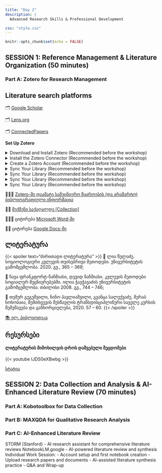 ```yaml
---
title: "Day 2"
description: |
  Advanced Research Skills & Professional Development

css: "style.css"
---
```



```r
knitr::opts_chunk$set(echo = FALSE)
```


## SESSION 1: Reference Management & Literature Organization (50 minutes)


### Part A: Zotero for Research Management



## Literature search platforms

🗂️ [Google Scholar](www.scholar.google.com)

🗂️ [Lens.org](https://www.lens.org/lens/search/scholar/structured)

🗂️ [ConnectedPapers](www.connectedpapers.com)


**Set Up Zotero**


<details class="collapsible">
<summary>Download and Install Zotero (Recommended before the workshop)</summary>

- Go to [Zotero.org/download](https://www.zotero.org/download/)
- Download Zotero Desktop (Windows, macOS, or Linux).
- Install the software on your computer [Video Instructions](https://www.youtube.com/watch?v=JG7Uq_JFDzE).

</details>


<details class="collapsible">
<summary>Install the Zotero Connector (Recommended before the workshop)</summary>


- [Download the Zotero Connector](https://chrome.google.com/webstore/detail/zotero-connector/ekhagklcjbdpajgpjgmbionohlpdbjgc) for your browser (Chrome, Firefox, Edge, or Safari).

*This lets you save references directly from websites, databases, and Google Scholar.*

</details>



<details class="collapsible">
<summary>Create a Zotero Account (Recommended before the workshop)</summary>


- Go to [Zotero.org](https://www.zotero.org/user/register/)
- Sign up for a free account (needed for syncing your library across devices).

</details>



<details class="collapsible">
<summary> Sync Your Library (Recommended before the workshop)</summary>

- Open the Zotero desktop app.
- Go to Edit → Preferences → Sync.
- Enter your Zotero account details and enable syncing.

</details>



<details class="collapsible">
<summary> Sync Your Library (Recommended before the workshop)</summary>

- Open the Zotero desktop app.
- Go to Edit → Preferences → Sync.
- Enter your Zotero account details and enable syncing.

</details>


<details class="collapsible">
<summary> Sync Your Library (Recommended before the workshop)</summary>

- Open the Zotero desktop app.
- Go to Edit → Preferences → Sync.
- Enter your Zotero account details and enable syncing.

</details>


<details class="collapsible">
<summary> Sync Your Library (Recommended before the workshop)</summary>

- Open the Zotero desktop app.
- Go to Edit → Preferences → Sync.
- Enter your Zotero account details and enable syncing.

</details>

👩🏻‍💻 [Zotero-ში დაამატე სამეცნიერო წყაროების (და არამარტო) ბიბლიოგრაფიული ინფორმაცია](https://www.youtube.com/watch?v=JG7Uq_JFDzE&t=168s) 

🧑‍💻 [შექმენი საქაღალდე [Collection]](https://www.youtube.com/watch?v=JG7Uq_JFDzE&t=168s)

👩🏻‍💻 ციტირება [Microsoft Word-ში](https://www.youtube.com/watch?v=JG7Uq_JFDzE&t=168s)

🧑‍💻 ციტირება [Google Docs-ში](https://www.youtube.com/watch?v=1R9vEvC7xXk)

## ლიტერატურა

{{< spoiler text="ძირითადი ლიტერატურა" >}}
📘 ლია წულაძე. სოციოლოგიური კვლევის თვისებრივი მეთოდები. უნივერსიტეტის გამომცემლობა. 2020. გვ., 365 – 369;

📘 ჩავა ფრანკფორტ-ნაჩმიასი, დევიდ ნაჩმიასი. კვლევის მეთოდები სოციალურ მეცნიერებებში. ილია ჭავჭავაძის უნივერსიტეტის გამომცემლობა. თბილისი 2008. გვ., 744 – 746;

📘	თემურ გუგუშვილი, ნინო პავლიაშვილი, გვანცა სალუქვაძე, მერაბ ხოხობაია, შემთხვევის შესწავლის ტრანსდისციპლინური საველე კურსის შემუშავება და განხორციელება, 2020. 57 – 60.
{{< /spoiler >}}

[📚 ელ. ბიბლიოთეკა](https://drive.google.com/drive/folders/14XCctw4mjJ4SWiFpQpUqQ6suK9XfqpS8?usp=sharing)

## რესურსები

#### ლიტერატურის მიმოხილვის დროს დაშვებული შეცდომები

{{< youtube IJDS0eXBwbg >}}

[სტატია](https://www.nature.com/articles/s41559-020-01295-x)


## SESSION 2: Data Collection and Analysis & AI-Enhanced Literature Review (70 minutes)

### Part A: Kobotoolbox for Data Collection


### Part B: MAXQDA for Qualitative Research Analysis


### Part C: AI-Enhanced Literature Review

STORM (Stanford) - AI research assistant for comprehensive
literature reviews
NotebookLM.google - AI-powered literature review and synthesis
Individual Work Session:
- Account setup and first notebook creation
- Upload research papers and documents
- AI-assisted literature synthesis practice
- Q&A and Wrap-up